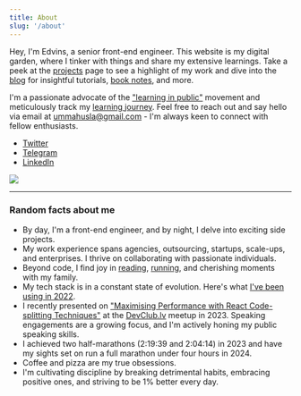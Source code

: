 ---
title: About
slug: '/about'
---

Hey, I'm Edvins, a senior front-end engineer. This website is my digital garden, where I tinker with things and share my extensive learnings. Take a peek at the [projects](/projects) page to see a highlight of my work and dive into the [blog](/blog) for insightful tutorials, [book notes](/blog/tags/books), and more.

I'm a passionate advocate of the ["learning in public"](https://www.swyx.io/learn-in-public/) movement and meticulously track my [learning journey](/self-education). Feel free to reach out and say hello via email at ummahusla@gmail.com - I'm always keen to connect with fellow enthusiasts.

- [Twitter](https://twitter.com/edvinsantonovs/)
- [Telegram](https://t.me/edvins/)
- [LinkedIn](https://www.linkedin.com/in/edvinsantonovs/)

![](./talk.jpeg)

---

### Random facts about me

- By day, I'm a front-end engineer, and by night, I delve into exciting side projects.
- My work experience spans agencies, outsourcing, startups, scale-ups, and enterprises. I thrive on collaborating with passionate individuals.
- Beyond code, I find joy in [reading](https://www.goodreads.com/user/show/80549857-edvins-antonovs), [running](https://www.strava.com/athletes/29502472), and cherishing moments with my family.
- My tech stack is in a constant state of evolution. Here's what [I've been using in 2022](/my-tech-stack).
- I recently presented on ["Maximising Performance with React Code-splitting Techniques"](/my-first-talk) at the [DevClub.lv](https://devclub.lv/) meetup in 2023. Speaking engagements are a growing focus, and I'm actively honing my public speaking skills.
- I achieved two half-marathons (2:19:39 and 2:04:14) in 2023 and have my sights set on run a full marathon under four hours in 2024.
- Coffee and pizza are my true obsessions.
- I'm cultivating discipline by breaking detrimental habits, embracing positive ones, and striving to be 1% better every day.

